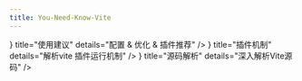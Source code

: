 ```yaml
---
title: You-Need-Know-Vite
---
```


<div className="home-content">
  <Hero
    name="You-Need-Know-Vite"
    tagline="你需要知道的Vite"
    text="使用建议 & 插件机制 & 插件开发 & 剖析Vite源码，深入了解Vite运作原理。"
  />
  <Actions>
    <Action text="Get Started" link="/guide" type="brand" />
    <Action text="Todo..." type="alt" />
  </Actions>

  <Features>
    <Feature icon={<svg xmlns="http://www.w3.org/2000/svg" width="24" height="24" viewBox="0 0 24 24"><path fill="currentColor" d="M9 18h5.5q.425 0 .788-.212q.362-.213.512-.588l2.1-4.9q.05-.125.075-.25q.025-.125.025-.25V11q0-.425-.288-.713Q17.425 10 17 10h-4.6l.6-3.4q.05-.25-.025-.475q-.075-.225-.25-.4L12 5l-4.6 5q-.2.2-.3.45q-.1.25-.1.55v5q0 .825.588 1.413Q8.175 18 9 18Zm3 4q-2.075 0-3.9-.788q-1.825-.787-3.175-2.137q-1.35-1.35-2.137-3.175Q2 14.075 2 12t.788-3.9q.787-1.825 2.137-3.175q1.35-1.35 3.175-2.138Q9.925 2 12 2t3.9.787q1.825.788 3.175 2.138q1.35 1.35 2.137 3.175Q22 9.925 22 12t-.788 3.9q-.787 1.825-2.137 3.175q-1.35 1.35-3.175 2.137Q14.075 22 12 22Z"/></svg>} title="使用建议" details="配置 & 优化 & 插件推荐" />
    <Feature icon={<svg xmlns="http://www.w3.org/2000/svg" width="16" height="16" viewBox="0 0 16 16"><path fill="currentColor" fill-rule="evenodd" d="M1 8a7 7 0 1 1 2.898 5.673c-.167-.121-.216-.406-.002-.62l1.8-1.8a3.5 3.5 0 0 0 4.572-.328l1.414-1.415a.5.5 0 0 0 0-.707l-.707-.707l1.559-1.563a.5.5 0 1 0-.708-.706l-1.559 1.562l-1.414-1.414l1.56-1.562a.5.5 0 1 0-.707-.706l-1.56 1.56l-.707-.706a.5.5 0 0 0-.707 0L5.318 5.975a3.5 3.5 0 0 0-.328 4.571l-1.8 1.8c-.58.58-.62 1.6.121 2.137A8 8 0 1 0 0 8a.5.5 0 0 0 1 0Z"/></svg>} title="插件机制" details="解析vite 插件运行机制" />
    <Feature icon={<svg xmlns="http://www.w3.org/2000/svg" width="24" height="24" viewBox="0 0 24 24"><path fill="currentColor" d="M5 21q-.825 0-1.413-.587Q3 19.825 3 19v-4h2v4h4v2Zm10 0v-2h4v-4h2v4q0 .825-.587 1.413Q19.825 21 19 21Zm-6.4-5.4L5 12l3.6-3.6L10 9.825L7.825 12L10 14.175Zm6.8 0L14 14.175L16.175 12L14 9.825L15.4 8.4L19 12ZM3 9V5q0-.825.587-1.413Q4.175 3 5 3h4v2H5v4Zm16 0V5h-4V3h4q.825 0 1.413.587Q21 4.175 21 5v4Z"/></svg>} title="源码解析" details="深入解析Vite源码" />
  </Features>
</div>

